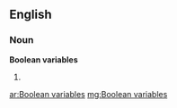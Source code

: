 ==English==

===Noun===
'''Boolean variables'''

# {{plural of|Boolean variable}}

[[ar:Boolean variables]]
[[mg:Boolean variables]]